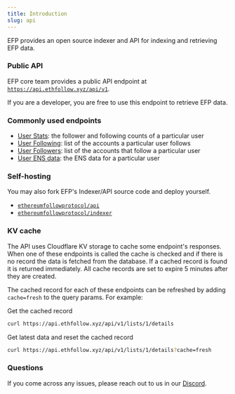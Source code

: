 ```yaml
---
title: Introduction
slug: api
---
```



EFP provides an open source indexer and API for indexing and retrieving EFP data.

### Public API

EFP core team provides a public API endpoint at [`https://api.ethfollow.xyz/api/v1`](https://api.ethfollow.xyz/api/v1).

If you are a developer, you are free to use this endpoint to retrieve EFP data.

### Commonly used endpoints

- [User Stats](https://docs.ethfollow.xyz/api/users/stats/): the follower and following counts of a particular user
- [User Following](https://docs.ethfollow.xyz/api/users/following/): list of the accounts a particular user follows
- [User Followers](https://docs.ethfollow.xyz/api/users/followers/): list of the accounts that follow a particular user
- [User ENS data](https://docs.ethfollow.xyz/api/users/ens/): the ENS data for a particular user

### Self-hosting

You may also fork EFP's Indexer/API source code and deploy yourself.

- [`ethereumfollowprotocol/api`](https://github.com/ethereumfollowprotocol/api)
- [`ethereumfollowprotocol/indexer`](https://github.com/ethereumfollowprotocol/indexer)

### KV cache

The API uses Cloudflare KV storage to cache some endpoint's responses.  When one of these 
endpoints is called the cache is checked and if there is no record the data is fetched from 
the database.  If a cached record is found it is returned immediately.  All cache records 
are set to expire 5 minutes after they are created. 

The cached record for each of these endpoints can be refreshed by adding `cache=fresh` to the
query params.  For example:

Get the cached record
```sh
curl https://api.ethfollow.xyz/api/v1/lists/1/details
```

Get latest data and reset the cached record
```sh
curl https://api.ethfollow.xyz/api/v1/lists/1/details?cache=fresh
```

### Questions

If you come across any issues, please reach out to us in our [Discord](https://discord.com/invite/ZUyG3mSXFD).
